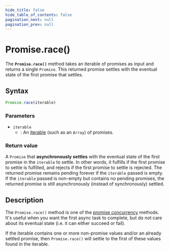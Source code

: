 ```yaml
---
hide_title: false
hide_table_of_contents: false
pagination_next: null
pagination_prev: null
---
```

# Promise.race()

The **`Promise.race()`** method takes an iterable of promises as input and returns a single `Promise`. This returned promise settles with the eventual state of the first promise that settles.

## Syntax

```js
Promise.race(iterable)
```

### Parameters

- `iterable`
  - : An [iterable](https://developer.mozilla.org/docs/Web/JavaScript/Reference/Iteration_protocols#the_iterable_protocol) (such as an `Array`) of promises.

### Return value

A `Promise` that **asynchronously settles** with the eventual state of the first promise in the `iterable` to settle. In other words, it fulfills if the first promise to settle is fulfilled, and rejects if the first promise to settle is rejected. The returned promise remains pending forever if the `iterable` passed is empty. If the `iterable` passed is non-empty but contains no pending promises, the returned promise is still asynchronously (instead of synchronously) settled.

## Description

The `Promise.race()` method is one of the [promise concurrency](https://developer.mozilla.org/docs/Web/JavaScript/Reference/Global_Objects/Promise#promise_concurrency) methods. It's useful when you want the first async task to complete, but do not care about its eventual state (i.e. it can either succeed or fail).

If the iterable contains one or more non-promise values and/or an already settled promise, then `Promise.race()` will settle to the first of these values found in the iterable.
